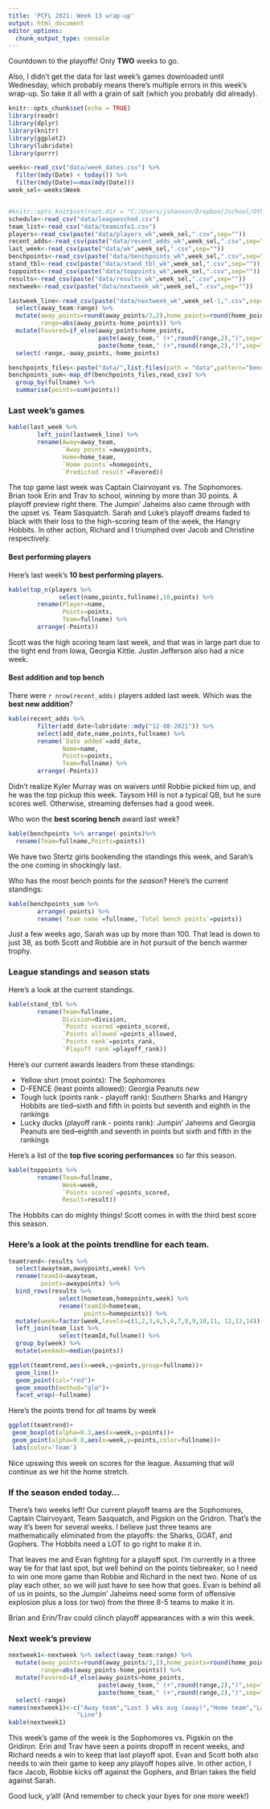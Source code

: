 ```yaml
---
title: 'PCFL 2021: Week 13 wrap-up'
output: html_document
editor_options: 
  chunk_output_type: console
---
```


Countdown to the playoffs! Only **TWO** weeks to go.

Also, I didn't get the data for last week's games downloaded until Wednesday, which probably means there's multiple errors in this week's wrap-up. So take it all with a grain of salt (which you probably did already).

```r
knitr::opts_chunk$set(echo = TRUE)
library(readr)
library(dplyr)
library(knitr)
library(ggplot2)
library(lubridate)
library(purrr)

weeks<-read_csv("data/week_dates.csv") %>%
  filter(mdy(Date) < today()) %>%
  filter(mdy(Date)==max(mdy(Date)))
week_sel<-weeks$Week


#knitr::opts_knit$set(root.dir = "C:/Users/jshannon/Dropbox/Jschool/Other/pcfl2020")
schedule<-read_csv("data/leaguesched.csv")
team_list<-read_csv("data/teaminfo1.csv")
players<-read_csv(paste("data/players_wk",week_sel,".csv",sep=""))
recent_adds<-read_csv(paste("data/recent_adds_wk",week_sel,".csv",sep=""))
last_week<-read_csv(paste("data/wk",week_sel,".csv",sep=""))
benchpoints<-read_csv(paste("data/benchpoints_wk",week_sel,".csv",sep=""))
stand_tbl<-read_csv(paste("data/stand_tbl_wk",week_sel,".csv",sep=""))
toppoints<-read_csv(paste("data/toppoints_wk",week_sel,".csv",sep=""))
results<-read_csv(paste("data/results_wk",week_sel,".csv",sep=""))
nextweek<-read_csv(paste("data/nextweek_wk",week_sel,".csv",sep=""))

lastweek_line<-read_csv(paste("data/nextweek_wk",week_sel-1,".csv",sep="")) %>%
  select(away_team:range) %>%
  mutate(away_points=round(away_points/3,2),home_points=round(home_points/3,2),
         range=abs(away_points-home_points)) %>%
  mutate(Favored=if_else(away_points>home_points,
                         paste(away_team," (+",round(range,2),")",sep=""),
                         paste(home_team," (+",round(range,2),")",sep=""))) %>%
  select(-range,-away_points,-home_points)

benchpoints_files<-paste("data/",list.files(path = "data",pattern="benchpoints"),sep="")
benchpoints_sum<-map_df(benchpoints_files,read_csv) %>%
  group_by(fullname) %>%
  summarise(points=sum(points))
```

### Last week's games

```r
kable(last_week %>%
        left_join(lastweek_line) %>%
        rename(Away=away_team,
               `Away points`=awaypoints,
               Home=home_team,
               `Home points`=homepoints,
               `Predicted result`=Favored))
```

The top game last week was Captain Clairvoyant vs. The Sophomores. Brian took Erin and Trav to school, winning by more than 30 points. A playoff preview right there. The Jumpin' Jaheims also came through with the upset vs. Team Sasquatch. Sarah and Luke's playoff dreams faded to black with their loss to the high-scoring team of the week, the Hangry Hobbits. In other action, Richard and I triumphed over Jacob and Christine respectively.

#### Best performing players

Here's last week's **10 best performing players.** 

```r
kable(top_n(players %>% 
              select(name,points,fullname),10,points) %>%
        rename(Player=name,
               Points=points,
               Team=fullname) %>%
        arrange(-Points))
```

Scott was the high scoring team last week, and that was in large part due to the tight end from Iowa, Georgia Kittle. Justin Jefferson also had a nice week. 

#### Best addition and top bench
There were `r nrow(recent_adds)` players added last week. Which was the **best new addition**?

```r
kable(recent_adds %>% 
        filter(add_date<lubridate::mdy("12-08-2021")) %>%
        select(add_date,name,points,fullname) %>%
        rename(`Date added`=add_date,
               Name=name,
               Points=points,
               Team=fullname) %>%
        arrange(-Points))
```

Didn't realize Kyler Murray was on waivers until Robbie picked him up, and he was the top pickup this week. Taysom Hill is not a typical QB, but he sure scores well. Otherwise, streaming defenses had a good week.

Who won the **best scoring bench** award last week?

```r
kable(benchpoints %>% arrange(-points)%>%
  rename(Team=fullname,Points=points)) 
```

We have two Stertz girls bookending the standings this week, and Sarah's the one coming in shockingly last.

Who has the most bench points for the _season_? Here's the current standings:

```r
kable(benchpoints_sum %>% 
        arrange(-points) %>%
        rename(`Team name`=fullname,`Total bench points`=points)) 

```

Just a few weeks ago, Sarah was up by more than 100. That lead is down to just 38, as both Scott and Robbie are in hot pursuit of the bench warmer trophy.

### League standings and season stats
Here's a look at the current standings.

```r
kable(stand_tbl %>%
        rename(Team=fullname,
               Division=division,
               `Points scored`=points_scored,
               `Points allowed`=points_allowed,
               `Points rank`=points_rank,
               `Playoff rank`=playoff_rank))
```

Here's our current awards leaders from these standings:

* Yellow shirt (most points): The Sophomores
* D-FENCE (least points allowed): Georgia Peanuts *new*
* Tough luck (points rank - playoff rank): Southern Sharks and Hangry Hobbits are tied--sixth and fifth in points but seventh and eighth in the rankings
* Lucky ducks (playoff rank - points rank): Jumpin' Jaheims and Georgia Peanuts are tied--eighth and seventh in points but sixth and fifth in the rankings

Here's a list of the **top five scoring performances** so far this season.

```r
kable(toppoints %>%
        rename(Team=fullname,
               Week=week,
               `Points scored`=points_scored,
               Result=result))
```

The Hobbits can do mighty things! Scott comes in with the third best score this season.

### Here's a look at the **points trendline** for each team.

```r
teamtrend<-results %>%
  select(awayteam,awaypoints,week) %>%
  rename(teamId=awayteam,
         points=awaypoints) %>%
  bind_rows(results %>%
              select(hometeam,homepoints,week) %>%
              rename(teamId=hometeam,
                     points=homepoints)) %>%
  mutate(week=factor(week,levels=c(1,2,3,4,5,6,7,8,9,10,11, 12,13,14))) %>%
  left_join(team_list %>%
              select(teamId,fullname)) %>%
  group_by(week) %>%
  mutate(weekmdn=median(points))

ggplot(teamtrend,aes(x=week,y=points,group=fullname))+
  geom_line()+
  geom_point(col="red")+
  geom_smooth(method="glm")+
  facet_wrap(~fullname)
```

Here's the points trend for *_all_* teams by week

```r
ggplot(teamtrend)+
 geom_boxplot(alpha=0.3,aes(x=week,y=points))+
 geom_point(alpha=0.8,aes(x=week,y=points,color=fullname))+
 labs(color='Team') 
```

Nice upswing this week on scores for the league. Assuming that will continue as we hit the home stretch.

### If the season ended today...

There's two weeks left! Our current playoff teams are the Sophomores, Captain Clairvoyant, Team Sasquatch, and Pigskin on the Gridron. That's the way it's been for several weeks. I believe just three teams are mathematically eliminated from the playoffs: the Sharks, GOAT, and Gophers. The Hobbits need a LOT to go right to make it in.

That leaves me and Evan fighting for a playoff spot. I'm currently in a three way tie for that last spot, but well behind on the points tiebreaker, so I need to win one more game than Robbie and Richard in the next two. None of us play each other, so we will just have to see how that goes. Evan is behind all of us in points, so the Jumpin' Jaheims need some form of offensive explosion plus a loss (or two) from the three 8-5 teams to make it in.

Brian and Erin/Trav could clinch playoff appearances with a win this week.

### Next week's preview

```r
nextweek1<-nextweek %>% select(away_team:range) %>%
  mutate(away_points=round(away_points/3,2),home_points=round(home_points/3,2),
         range=abs(away_points-home_points)) %>%
  mutate(Favored=if_else(away_points>home_points,
                         paste(away_team," (+",round(range,2),")",sep=""),
                         paste(home_team," (+",round(range,2),")",sep=""))) %>%
  select(-range)
names(nextweek1)<-c("Away team","Last 3 wks avg (away)","Home team","Last 3 wks avg (home)",
                   "Line")
kable(nextweek1)
```

This week's game of the week is the Sophomores vs. Pigskin on the Gridiron. Erin and Trav have seen a points dropoff in recent weeks, and Richard needs a win to keep that last playoff spot. Evan and Scott both also needs to win their game to keep any playoff hopes alive. In other action, I face Jacob, Robbie kicks off against the Gophers, and Brian takes the field against Sarah.  

Good luck, y'all! (And remember to check your byes for one more week!)

